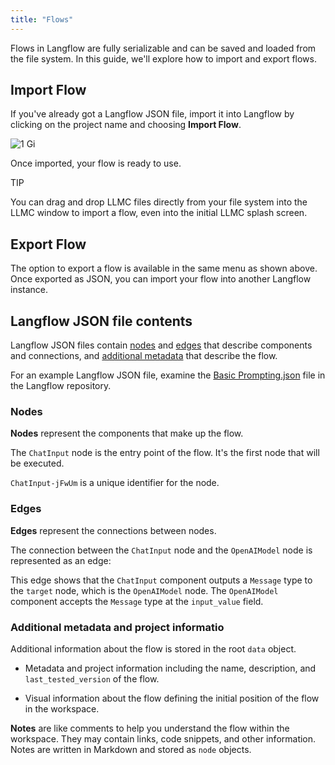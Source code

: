 ```yaml
---
title: "Flows"
---
```


Flows in Langflow are fully serializable and can be saved and loaded from the file system. In this guide, we'll explore how to import and export flows.

## **Import Flow**[**​**](https://docs.langflow.org/concepts-flows#import-flow)

If you've already got a Langflow JSON file, import it into Langflow by clicking on the project name and choosing **Import Flow**.

![1 Gi](/images/1.gif)

Once imported, your flow is ready to use.

<Tip>
  TIP

  You can drag and drop LLMC files directly from your file system into the LLMC window to import a flow, even into the initial LLMC splash screen.
</Tip>

## **Export Flow**[**​**](https://docs.langflow.org/concepts-flows#export-flow)

The option to export a flow is available in the same menu as shown above. Once exported as JSON, you can import your flow into another Langflow instance.

## **Langflow JSON file contents**[**​**](https://docs.langflow.org/concepts-flows#langflow-json-file-contents)

Langflow JSON files contain [nodes](https://docs.langflow.org/concepts-flows#nodes) and [edges](https://docs.langflow.org/concepts-flows#edges) that describe components and connections, and [additional metadata](https://docs.langflow.org/concepts-flows#additional-metadata-and-project-information) that describe the flow.

For an example Langflow JSON file, examine the [Basic Prompting.json](https://github.com/langflow-ai/langflow/blob/main/src/backend/base/langflow/initial_setup/starter_projects/Basic%20Prompting.json) file in the Langflow repository.

### **Nodes**[**​**](https://docs.langflow.org/concepts-flows#nodes)

**Nodes** represent the components that make up the flow.

The `ChatInput` node is the entry point of the flow. It's the first node that will be executed.

`ChatInput-jFwUm` is a unique identifier for the node.

### **Edges**[**​**](https://docs.langflow.org/concepts-flows#edges)

**Edges** represent the connections between nodes.

The connection between the `ChatInput` node and the `OpenAIModel` node is represented as an edge:

This edge shows that the `ChatInput` component outputs a `Message` type to the `target` node, which is the `OpenAIModel` node. The `OpenAIModel` component accepts the `Message` type at the `input_value` field.

### **Additional metadata and project informatio**[**​**](https://docs.langflow.org/concepts-flows#additional-metadata-and-project-information)

Additional information about the flow is stored in the root `data` object.

- Metadata and project information including the name, description, and `last_tested_version` of the flow.


- Visual information about the flow defining the initial position of the flow in the workspace.

**Notes** are like comments to help you understand the flow within the workspace. They may contain links, code snippets, and other information. Notes are written in Markdown and stored as `node` objects.